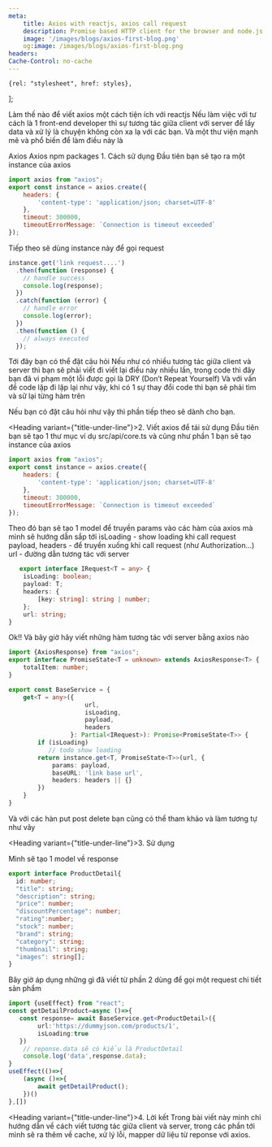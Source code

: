 ```yaml
---
meta:
    title: Axios with reactjs, axios call request
    description: Promise based HTTP client for the browser and node.js, how to write axios with react most useful
    image: '/images/blogs/axios-first-blog.png'
    og:image: /images/blogs/axios-first-blog.png
headers:
Cache-Control: no-cache
---
```




    {rel: "stylesheet", href: styles},
];


<Heading marginBottom={4}>Làm thế nào để viết axios một cách tiện ích với reactjs</Heading>
<Box marginY={4}>
    Nếu làm việc với tư cách là 1 front-end developer thì sự tương tác giữa client với server để lấy data và xử lý là
    chuyện không còn xa lạ với các bạn. Và một thư viện mạnh mẽ và phổ biến để làm điều này là
</Box>
<Link href="https://www.npmjs.com/package/axios">
    <Badge colorScheme='green' mr={2}>Axios</Badge>
    Axios npm packages
</Link>
<Heading variant={"title-under-line"}>1. Cách sử dụng</Heading>
<Box marginY={4}>
    Đầu tiên bạn sẽ tạo ra một instance của axios
</Box>

```js
import axios from "axios";
export const instance = axios.create({
    headers: {
        'content-type': 'application/json; charset=UTF-8'
    },
    timeout: 300000,
    timeoutErrorMessage: `Connection is timeout exceeded`
});
```
<Box marginY={2}>
    Tiếp theo sẽ dùng instance này để gọi request
</Box>

```js
instance.get('link request....')
  .then(function (response) {
    // handle success
    console.log(response);
  })
  .catch(function (error) {
    // handle error
    console.log(error);
  })
  .then(function () {
    // always executed
  });
```

<Box marginY={4}>
    Tới đây bạn có thể đặt câu hỏi
    <UnorderedList my={2}>
        <ListItem>
            Nếu như có nhiều tương tác giữa client và server thì bạn sẽ phải viết đi viết lại điều này nhiều lần, trong
            code thì đây bạn đã vi phạm một lỗi được gọi là <Badge colorScheme={"green"}>DRY</Badge> (Don’t Repeat
            Yourself)
        </ListItem>
        <ListItem>
            Và với vấn đề code lặp đi lặp lại như vậy, khi có 1 sự thay đổi code thì bạn sẽ phải tìm và sữ lại từng hàm
            trên
        </ListItem>
    </UnorderedList>
    <p>Nếu bạn có đặt câu hỏi như vậy thì phần tiếp theo sẽ dành cho bạn.</p>
</Box>

<Heading variant={"title-under-line"}>2. Viết axios để tái sử dụng</Heading>
<Box marginY={4}>
    Đầu tiên bạn sẽ tạo 1 thư mục ví dụ <Badge>src/api/core.ts</Badge> và cũng như phần 1 bạn sẽ tạo instance của axios
</Box>

```js
import axios from "axios";
export const instance = axios.create({
    headers: {
        'content-type': 'application/json; charset=UTF-8'
    },
    timeout: 300000,
    timeoutErrorMessage: `Connection is timeout exceeded`
});
```
<Box marginY={4}>
    Theo đó bạn sẽ tạo 1 model để truyền params vào các hàm của axios mà mình sẽ hướng dẫn sắp tới
    <UnorderedList my={2}>
        <ListItem>
            <Badge colorScheme={"green"}>isLoading</Badge> - show loading khi call request
        </ListItem>
        <ListItem>
            <Badge colorScheme={"green"}>payload, headers</Badge> - để truyền xuống khi call request (như
            Authorization...)
        </ListItem>
        <ListItem>
            <Badge colorScheme={"green"}>url</Badge> - đường dẫn tương tác với server
        </ListItem>
    </UnorderedList>
</Box>

```ts
   export interface IRequest<T = any> {
    isLoading: boolean;
    payload: T;
    headers: {
        [key: string]: string | number;
    };
    url: string;
}
```

<Box marginY={4}>
    Ok!! Và bây giờ hãy viết những hàm tương tác với server bằng axios nào
</Box>

```ts
import {AxiosResponse} from "axios";
export interface PromiseState<T = unknown> extends AxiosResponse<T> {
    totalItem: number;
}

export const BaseService = {
    get<T = any>({
                     url,
                     isLoading,
                     payload,
                     headers
                 }: Partial<IRequest>): Promise<PromiseState<T>> {
        if (isLoading)
           // todo show loading
        return instance.get<T, PromiseState<T>>(url, {
            params: payload,
            baseURL: 'link base url',
            headers: headers || {}
        })
    }
}
```

<Box marginY={4}>
    Và với các hàn <Badge colorScheme={"green"}>put</Badge> <Badge colorScheme={"green"}>post</Badge> <Badge
    colorScheme={"green"}>delete</Badge>
    bạn cũng có thể tham khảo và làm tương tự như vây
</Box>

<Heading variant={"title-under-line"}>3. Sử dụng</Heading>

<Box marginY={4}>Mình sẽ tạo 1 model về response</Box>

```ts
export interface ProductDetail{
  id: number;
  "title": string;
  "description": string;
  "price": number;
  "discountPercentage": number;
  "rating":number;
  "stock": number;
  "brand": string;
  "category": string;
  "thumbnail": string;
  "images": string[];
}
```
<Box marginY={4}>
    Bây giờ áp dụng những gì đã viết từ phần 2 dùng để gọi một request chi tiết sản phẩm
</Box>

```ts
import {useEffect} from "react";
const getDetailProduct=async ()=>{
   const response= await BaseService.get<ProductDetail>({
        url:'https://dummyjson.com/products/1',
        isLoading:true
   })
    // reponse.data sẽ có kiểu là ProductDetail
    console.log('data',response.data);
}
useEffect(()=>{
    (async ()=>{
        await getDetailProduct();
    })()
},[])
```
<Heading variant={"title-under-line"}>4. Lời kết</Heading>
Trong bài viết này mình chỉ hướng dẫn về cách viết tương tác giữa client và server, trong các phần tới mình sẽ ra thêm về cache, xử lý lỗi, mapper dữ liệu từ reponse với axios.




